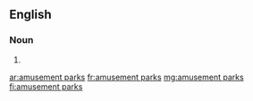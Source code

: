 ==English==

===Noun===
{{head|en|noun plural form|head=[[amusement]] [[park]]s}}

# {{plural of|amusement park|lang=en}}

[[ar:amusement parks]]
[[fr:amusement parks]]
[[mg:amusement parks]]
[[fi:amusement parks]]